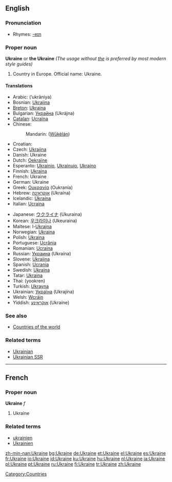 ==English==

{{wikipedia}}

===Pronunciation===
*Rhymes: [[Rhymes:English:-eɪn|-eɪn]]

===Proper noun===
'''Ukraine''' or '''the Ukraine''' ''(The usage without <u>the</u> is preferred by most modern style guides)''

# Country in Europe. Official name: Ukraine.

====Translations====
{{top}}
*Arabic: {{ARchar|[[أوكرانيا]]}} (’ukrāniya) {{f}}
*Bosnian: [[Ukrajina]] {{f}}
*[[Breton]]: [[Ukraina]]
*Bulgarian: [[Украйна]] (Ukrájna)
*[[Catalan]]: [[Ucraïna]] {{f}}
*Chinese:
*:Mandarin: {{zh-ts|烏克蘭|乌克兰}} ([[Wūkèlán]])
*Croatian: {{t|hr|Ukrajina|f}}
*Czech: [[Ukrajina]]
*Danish: Ukraine
*Dutch: [[Oekraïne]]
*Esperanto: [[Ukrainio]], [[Ukrainujo]], [[Ukrajno]]
*Finnish: [[Ukraina]]
*French: Ukraine
*German: Ukraine {{f}}
*Greek: [[Ουκρανία]] (Oukranía) {{f}}
*Hebrew: [[אוקראינה]] (Ukraína)
*Icelandic: [[Úkraína]] {{f}}
*Italian: [[Ucraina]] {{f}}
{{mid}}
*Japanese: [[ウクライナ]] (Ukuraina)
*Korean: [[우크라이나]] (Ukeuraina)
*Maltese: l-[[Ukrajna]]
*Norwegian: [[Ukraina]]
*Polish: [[Ukraina]] {{f}}
*Portuguese: [[Ucrânia]] {{f}}
*Romanian: [[Ucraina]] {{f}}
*Russian: [[Украина]] (Ukraína) {{f}}
*Slovene: [[Ukrajina]] {{f}}
*Spanish: [[Ucrania]] {{f}}
*Swedish: [[Ukraina]]
*Tatar: [[Ukraina#Tatar|Ukraina]]
*Thai: {{THchar|[[ยูเครน]]}} (yookren)
*Turkish: [[Ukrayna]]
*Ukrainian: [[Україна]] (Ukrajína) {{f}}
*Welsh: [[Wcráin]]
*Yiddish: [[אוקראַינע]] (Ukraíne)
{{bottom}}

===See also===
*[[Countries of the world]]

===Related terms===
* [[Ukrainian]]
* [[Ukrainian SSR]]

[[Category:Countries]]


----

==French==
===Proper noun===
'''Ukraine''' ''f''

# Ukraine

===Related terms===
*[[ukrainien]]
*[[Ukrainien]]

[[zh-min-nan:Ukraine]]
[[bg:Ukraine]]
[[de:Ukraine]]
[[et:Ukraine]]
[[el:Ukraine]]
[[es:Ukraine]]
[[fr:Ukraine]]
[[io:Ukraine]]
[[id:Ukraine]]
[[ku:Ukraine]]
[[hu:Ukraine]]
[[nl:Ukraine]]
[[ja:Ukraine]]
[[pl:Ukraine]]
[[pt:Ukraine]]
[[ru:Ukraine]]
[[fi:Ukraine]]
[[tr:Ukraine]]
[[zh:Ukraine]]